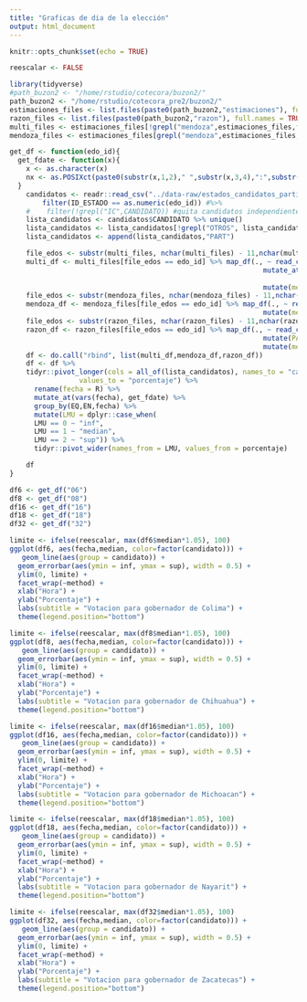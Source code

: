 ```yaml
---
title: "Graficas de dia de la elección"
output: html_document
---
```


```r
knitr::opts_chunk$set(echo = TRUE)
```

```r
reescalar <- FALSE
```


```r
library(tidyverse)
#path_buzon2 <- "/home/rstudio/cotecora/buzon2/"
path_buzon2 <- "/home/rstudio/cotecora_pre2/buzon2/"
estimaciones_files <- list.files(paste0(path_buzon2,"estimaciones"), full.names = TRUE, recursive = TRUE, include.dirs = FALSE, pattern = "*csv")
razon_files <- list.files(paste0(path_buzon2,"razon"), full.names = TRUE, recursive = TRUE, include.dirs = FALSE, pattern = "*csv")
multi_files <- estimaciones_files[!grepl("mendoza",estimaciones_files,fixed = TRUE)]
mendoza_files <- estimaciones_files[grepl("mendoza",estimaciones_files,fixed = TRUE)]
```

```r

get_df <- function(edo_id){
  get_fdate <- function(x){
    x <- as.character(x)
    nx <- as.POSIXct(paste0(substr(x,1,2)," ",substr(x,3,4),":",substr(x,5,6)),format = "%d %H:%M")
  }
    candidatos <- readr::read_csv("../data-raw/estados_candidatos_partidos_2023.csv") %>%
        filter(ID_ESTADO == as.numeric(edo_id)) #%>%
    #    filter(!grepl("IC",CANDIDATO)) #quita candidatos independientes
    lista_candidatos <- candidatos$CANDIDATO %>% unique()
    lista_candidatos <- lista_candidatos[!grepl("OTROS", lista_candidatos, fixed = TRUE)]
    lista_candidatos <- append(lista_candidatos,"PART")

    file_edos <- substr(multi_files, nchar(multi_files) - 11,nchar(multi_files) - 10)
    multi_df <- multi_files[file_edos == edo_id] %>% map_df(., ~ read_csv(.) %>%
                                                              mutate_at(vars(EN), ~
                                                                          as.character(.)) %>%
                                                              mutate(method="multi"))
    file_edos <- substr(mendoza_files, nchar(mendoza_files) - 11,nchar(mendoza_files) - 10)
    mendoza_df <- mendoza_files[file_edos == edo_id] %>% map_df(., ~ read_csv(.)  %>%
                                                              mutate(method="mendoza"))
    file_edos <- substr(razon_files, nchar(razon_files) - 11,nchar(razon_files) - 10)
    razon_df <- razon_files[file_edos == edo_id] %>% map_df(., ~ read_csv(.)) %>%
                                                              mutate(PART=as.numeric(""))  %>%
                                                              mutate(method="razon")
    df <- do.call("rbind", list(multi_df,mendoza_df,razon_df))
    df <- df %>%
    tidyr::pivot_longer(cols = all_of(lista_candidatos), names_to = "candidato",
                 values_to = "porcentaje") %>%
      rename(fecha = R) %>%
      mutate_at(vars(fecha), get_fdate) %>%
      group_by(EQ,EN,fecha) %>%
      mutate(LMU = dplyr::case_when(
      LMU == 0 ~ "inf",
      LMU == 1 ~ "median",
      LMU == 2 ~ "sup")) %>%
      tidyr::pivot_wider(names_from = LMU, values_from = porcentaje) 

    df
}

df6 <- get_df("06")
df8 <- get_df("08")
df16 <- get_df("16")
df18 <- get_df("18")
df32 <- get_df("32")

```

```r
limite <- ifelse(reescalar, max(df6$median*1.05), 100)
ggplot(df6, aes(fecha,median, color=factor(candidato))) +
   geom_line(aes(group = candidato)) +
  geom_errorbar(aes(ymin = inf, ymax = sup), width = 0.5) +
  ylim(0, limite) +
  facet_wrap(~method) +
  xlab("Hora") +
  ylab("Porcentaje") +
  labs(subtitle = "Votacion para gobernador de Colima") +
  theme(legend.position="bottom")
```

```r
limite <- ifelse(reescalar, max(df8$median*1.05), 100)
ggplot(df8, aes(fecha,median, color=factor(candidato))) +
   geom_line(aes(group = candidato)) +
  geom_errorbar(aes(ymin = inf, ymax = sup), width = 0.5) +
  ylim(0, limite) +
  facet_wrap(~method) +
  xlab("Hora") +
  ylab("Porcentaje") +
  labs(subtitle = "Votacion para gobernador de Chihuahua") +
  theme(legend.position="bottom")
```

```r
limite <- ifelse(reescalar, max(df16$median*1.05), 100)
ggplot(df16, aes(fecha,median, color=factor(candidato))) +
   geom_line(aes(group = candidato)) +
  geom_errorbar(aes(ymin = inf, ymax = sup), width = 0.5) +
  ylim(0, limite) +
  facet_wrap(~method) +
  xlab("Hora") +
  ylab("Porcentaje") +
  labs(subtitle = "Votacion para gobernador de Michoacan") +
  theme(legend.position="bottom")
```

```r
limite <- ifelse(reescalar, max(df18$median*1.05), 100)
ggplot(df18, aes(fecha,median, color=factor(candidato))) +
   geom_line(aes(group = candidato)) +
  geom_errorbar(aes(ymin = inf, ymax = sup), width = 0.5) +
  ylim(0, limite) +
  facet_wrap(~method) +
  xlab("Hora") +
  ylab("Porcentaje") +
  labs(subtitle = "Votacion para gobernador de Nayarit") +
  theme(legend.position="bottom")
```

```r
limite <- ifelse(reescalar, max(df32$median*1.05), 100)
ggplot(df32, aes(fecha,median, color=factor(candidato))) +
   geom_line(aes(group = candidato)) +
  geom_errorbar(aes(ymin = inf, ymax = sup), width = 0.5) +
  ylim(0, limite) +
  facet_wrap(~method) +
  xlab("Hora") +
  ylab("Porcentaje") +
  labs(subtitle = "Votacion para gobernador de Zacatecas") +
  theme(legend.position="bottom")
```

